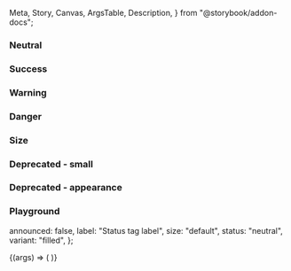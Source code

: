   Meta,
  Story,
  Canvas,
  ArgsTable,
  Description,
} from "@storybook/addon-docs";


<Meta title="Status tag" component={IcStatusTag} />

<Description markdown={readme} />

### Neutral

<Canvas>
  <Story name="Neutral">
    <IcStatusTag label="Neutral" />
    <IcStatusTag label="Neutral" variant="outlined" />
  </Story>
</Canvas>

### Success

<Canvas>
  <Story name="Success">
    <IcStatusTag label="Success" status="success" />
    <IcStatusTag label="Success" status="success" variant="outlined" />
  </Story>
</Canvas>

### Warning

<Canvas>
  <Story name="Warning">
    <IcStatusTag label="Warning" status="warning" />
    <IcStatusTag label="Warning" status="warning" variant="outlined" />
  </Story>
</Canvas>

### Danger

<Canvas>
  <Story name="Danger">
    <IcStatusTag label="Danger" status="danger" />
    <IcStatusTag label="Danger" status="danger" variant="outlined" />
  </Story>
</Canvas>

### Size

<Canvas>
  <Story name="Size">
    <IcStatusTag label="Small" size="small" />
    <IcStatusTag label="Small" variant="outlined" size="small" />
    <IcStatusTag label="default" size="default" />
    <IcStatusTag label="default" variant="outlined" size="default" />
    <IcStatusTag label="large" size="large" />
    <IcStatusTag label="large" variant="outlined" size="large" />
  </Story>
</Canvas>

### Deprecated - small

<Canvas>
  <Story name="Deprecated - small">
    <IcStatusTag label="Small" small />
    <IcStatusTag label="Small" variant="outlined" small />
  </Story>
</Canvas>

### Deprecated - appearance

<Canvas>
  <Story name="Deprecated - appearance">
    <IcStatusTag label="Neutral" />
    <IcStatusTag label="Neutral" appearance="outlined" />
  </Story>
</Canvas>

### Playground

  announced: false,
  label: "Status tag label",
  size: "default",
  status: "neutral",
  variant: "filled",
};

<Canvas>
  <Story
    args={defaultArgs}
    parameters={{ loki: { skip: true } }}
    argTypes={{
      size: {
        options: [
          "default", "small", "large"
        ],
        control: {
          type: "inline-radio",
        },
      },
      status: {
        options: [
          "neutral", "success", "warning", "danger"
        ],
        control: {
          type: "select",
        },
      },
      variant: {
        options: [
          "filled", "outlined"
        ],
        control: {
          type: "inline-radio",
        },
      },
    }}
    name="Playground"
  >
    {(args) => (
      <IcStatusTag
        label={args.label}
        size={args.size}
        status={args.status}
        variant={args.variant}
        announced={args.announced}
      ></IcStatusTag>
    )}
  </Story>
</Canvas>